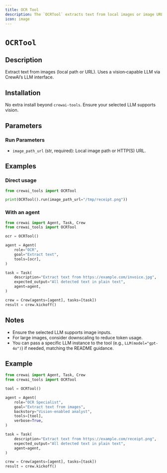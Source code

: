 ```yaml
---
title: OCR Tool
description: The `OCRTool` extracts text from local images or image URLs using an LLM with vision.
icon: image
---
```


# `OCRTool`

## Description

Extract text from images (local path or URL). Uses a vision‑capable LLM via CrewAI’s LLM interface.

## Installation

No extra install beyond `crewai-tools`. Ensure your selected LLM supports vision.

## Parameters

### Run Parameters

- `image_path_url` (str, required): Local image path or HTTP(S) URL.

## Examples

### Direct usage

```python Code
from crewai_tools import OCRTool

print(OCRTool().run(image_path_url="/tmp/receipt.png"))
```

### With an agent

```python Code
from crewai import Agent, Task, Crew
from crewai_tools import OCRTool

ocr = OCRTool()

agent = Agent(
    role="OCR", 
    goal="Extract text", 
    tools=[ocr],
)

task = Task(
    description="Extract text from https://example.com/invoice.jpg", 
    expected_output="All detected text in plain text",
    agent=agent,
)

crew = Crew(agents=[agent], tasks=[task])
result = crew.kickoff()
```

## Notes

- Ensure the selected LLM supports image inputs.
- For large images, consider downscaling to reduce token usage.
 - You can pass a specific LLM instance to the tool (e.g., `LLM(model="gpt-4o")`) if needed, matching the README guidance.

## Example

```python Code
from crewai import Agent, Task, Crew
from crewai_tools import OCRTool

tool = OCRTool()

agent = Agent(
    role="OCR Specialist",
    goal="Extract text from images",
    backstory="Vision‑enabled analyst",
    tools=[tool],
    verbose=True,
)

task = Task(
    description="Extract text from https://example.com/receipt.png",
    expected_output="All detected text in plain text",
    agent=agent,
)

crew = Crew(agents=[agent], tasks=[task])
result = crew.kickoff()
```


